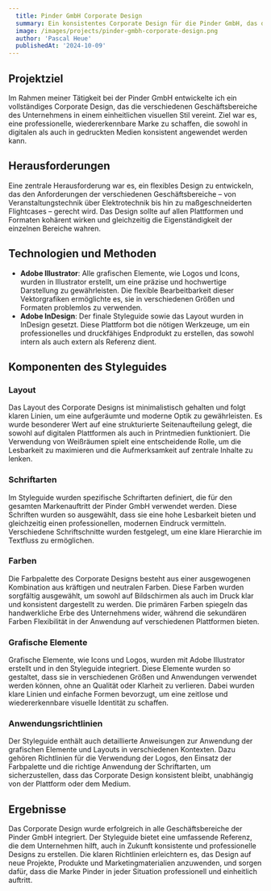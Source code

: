 ```yaml
---
  title: Pinder GmbH Corporate Design
  summary: Ein konsistentes Corporate Design für die Pinder GmbH, das die visuellen Anforderungen verschiedener Geschäftsbereiche vereint. Erstellt mit Adobe Illustrator und InDesign, bietet der Styleguide flexible und professionelle Gestaltungslösungen für digitale und gedruckte Medien.
  image: /images/projects/pinder-gmbh-corporate-design.png
  author: 'Pascal Heue'
  publishedAt: '2024-10-09'
---
```


## Projektziel

Im Rahmen meiner Tätigkeit bei der Pinder GmbH entwickelte ich ein vollständiges Corporate Design, das die verschiedenen Geschäftsbereiche des Unternehmens in einem einheitlichen visuellen Stil vereint. Ziel war es, eine professionelle, wiedererkennbare Marke zu schaffen, die sowohl in digitalen als auch in gedruckten Medien konsistent angewendet werden kann.

## Herausforderungen

Eine zentrale Herausforderung war es, ein flexibles Design zu entwickeln, das den Anforderungen der verschiedenen Geschäftsbereiche – von Veranstaltungstechnik über Elektrotechnik bis hin zu maßgeschneiderten Flightcases – gerecht wird. Das Design sollte auf allen Plattformen und Formaten kohärent wirken und gleichzeitig die Eigenständigkeit der einzelnen Bereiche wahren.

## Technologien und Methoden

- **Adobe Illustrator**: Alle grafischen Elemente, wie Logos und Icons, wurden in Illustrator erstellt, um eine präzise und hochwertige Darstellung zu gewährleisten. Die flexible Bearbeitbarkeit dieser Vektorgrafiken ermöglichte es, sie in verschiedenen Größen und Formaten problemlos zu verwenden.
- **Adobe InDesign**: Der finale Styleguide sowie das Layout wurden in InDesign gesetzt. Diese Plattform bot die nötigen Werkzeuge, um ein professionelles und druckfähiges Endprodukt zu erstellen, das sowohl intern als auch extern als Referenz dient.

## Komponenten des Styleguides

### Layout

Das Layout des Corporate Designs ist minimalistisch gehalten und folgt klaren Linien, um eine aufgeräumte und moderne Optik zu gewährleisten. Es wurde besonderer Wert auf eine strukturierte Seitenaufteilung gelegt, die sowohl auf digitalen Plattformen als auch in Printmedien funktioniert. Die Verwendung von Weißräumen spielt eine entscheidende Rolle, um die Lesbarkeit zu maximieren und die Aufmerksamkeit auf zentrale Inhalte zu lenken.

### Schriftarten

Im Styleguide wurden spezifische Schriftarten definiert, die für den gesamten Markenauftritt der Pinder GmbH verwendet werden. Diese Schriften wurden so ausgewählt, dass sie eine hohe Lesbarkeit bieten und gleichzeitig einen professionellen, modernen Eindruck vermitteln. Verschiedene Schriftschnitte wurden festgelegt, um eine klare Hierarchie im Textfluss zu ermöglichen.

### Farben

Die Farbpalette des Corporate Designs besteht aus einer ausgewogenen Kombination aus kräftigen und neutralen Farben. Diese Farben wurden sorgfältig ausgewählt, um sowohl auf Bildschirmen als auch im Druck klar und konsistent dargestellt zu werden. Die primären Farben spiegeln das handwerkliche Erbe des Unternehmens wider, während die sekundären Farben Flexibilität in der Anwendung auf verschiedenen Plattformen bieten.

### Grafische Elemente

Grafische Elemente, wie Icons und Logos, wurden mit Adobe Illustrator erstellt und in den Styleguide integriert. Diese Elemente wurden so gestaltet, dass sie in verschiedenen Größen und Anwendungen verwendet werden können, ohne an Qualität oder Klarheit zu verlieren. Dabei wurden klare Linien und einfache Formen bevorzugt, um eine zeitlose und wiedererkennbare visuelle Identität zu schaffen.

### Anwendungsrichtlinien

Der Styleguide enthält auch detaillierte Anweisungen zur Anwendung der grafischen Elemente und Layouts in verschiedenen Kontexten. Dazu gehören Richtlinien für die Verwendung der Logos, den Einsatz der Farbpalette und die richtige Anwendung der Schriftarten, um sicherzustellen, dass das Corporate Design konsistent bleibt, unabhängig von der Plattform oder dem Medium.

## Ergebnisse

Das Corporate Design wurde erfolgreich in alle Geschäftsbereiche der Pinder GmbH integriert. Der Styleguide bietet eine umfassende Referenz, die dem Unternehmen hilft, auch in Zukunft konsistente und professionelle Designs zu erstellen. Die klaren Richtlinien erleichtern es, das Design auf neue Projekte, Produkte und Marketingmaterialien anzuwenden, und sorgen dafür, dass die Marke Pinder in jeder Situation professionell und einheitlich auftritt.